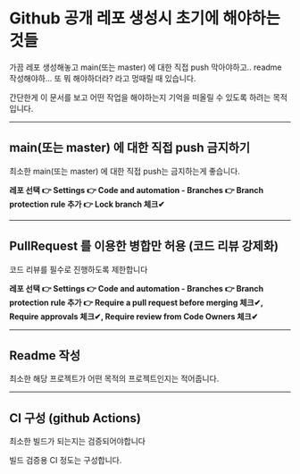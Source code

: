 # Github 공개 레포 생성시 초기에 해야하는 것들

가끔 레포 생성해놓고 main(또는 master) 에 대한 직접 push 막아야하고.. readme 작성해야하... 또 뭐 해야하더라? 라고 멍때릴 때 있습니다.

간단한게 이 문서를 보고 어떤 작업을 해야하는지 기억을 떠올릴 수 있도록 하려는 목적입니다.

---

## main(또는 master) 에 대한 직접 push 금지하기

최소한 main(또는 master) 에 대한 직접 push는 금지하는게 좋습니다.

**레포 선택 👉 Settings 👉 Code and automation - Branches 👉 Branch protection rule 추가 👉 Lock branch 체크✔**

---

## PullRequest 를 이용한 병합만 허용 (코드 리뷰 강제화)

코드 리뷰를 필수로 진행하도록 제한합니다

**레포 선택 👉 Settings 👉 Code and automation - Branches 👉 Branch protection rule 추가 👉 Require a pull request before merging 체크✔, Require approvals 체크✔, Require review from Code Owners 체크✔**

---

## Readme 작성

최소한 해당 프로젝트가 어떤 목적의 프로젝트인지는 적어줍니다.

---

## CI 구성 (github Actions)

최소한 빌드가 되는지는 검증되어야합니다

빌드 검증용 CI 정도는 구성합니다.


